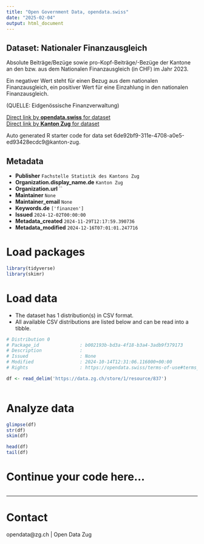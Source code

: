 ```yaml
---
title: "Open Government Data, opendata.swiss"
date: "2025-02-04"
output: html_document
---
```


## Dataset: Nationaler Finanzausgleich

Absolute Beiträge/Bezüge sowie pro-Kopf-Beiträge/-Bezüge der Kantone an den bzw. aus dem Nationalen Finanzausgleich (in CHF) im Jahr 2023.

Ein negativer Wert steht für einen Bezug aus dem nationalen Finanzausgleich, ein positiver Wert für eine Einzahlung in den nationalen  Finanzausgleich.

(QUELLE: Eidgenössische Finanzverwaltung)

[Direct link by **opendata.swiss** for dataset](https://opendata.swiss/de/dataset/nationaler-finanzausgleich)<br>
[Direct link by **Kanton Zug** for dataset](https://www.zg.ch/behoerden/gesundheitsdirektion/statistikfachstelle/themen/oeffentliche-finanzen/finanzausgleich)

Auto generated R starter code for data set 6de92bf9-311e-4708-a0e5-ed93428ecdc9@kanton-zug.

## Metadata

- **Publisher** `Fachstelle Statistik des Kantons Zug`
- **Organization.display_name.de** `Kanton Zug`
- **Organization.url** ``
- **Maintainer** `None`
- **Maintainer_email** `None`
- **Keywords.de** `['finanzen']`
- **Issued** `2024-12-02T00:00:00`
- **Metadata_created** `2024-11-29T12:17:59.390736`
- **Metadata_modified** `2024-12-16T07:01:01.247716`


# Load packages

```r

library(tidyverse)
library(skimr)

```

# Load data

-   The dataset has 1 distribution(s) in CSV format.
-   All available CSV distributions are listed below and can be read into a tibble.

```r

# Distribution 0
# Package_id               : b002193b-bd3a-4f18-b3a4-3adb9f379173
# Description              : 
# Issued                   : None
# Modified                 : 2024-10-14T12:31:06.116000+00:00
# Rights                   : https://opendata.swiss/terms-of-use#terms_by

df <- read_delim('https://data.zg.ch/store/1/resource/837')



```

# Analyze data

```r

glimpse(df)
str(df)
skim(df)

head(df)
tail(df)

```

# Continue your code here...

```r

```

------------------------------------------------------------------------

# Contact

opendata@zg.ch | Open Data Zug
